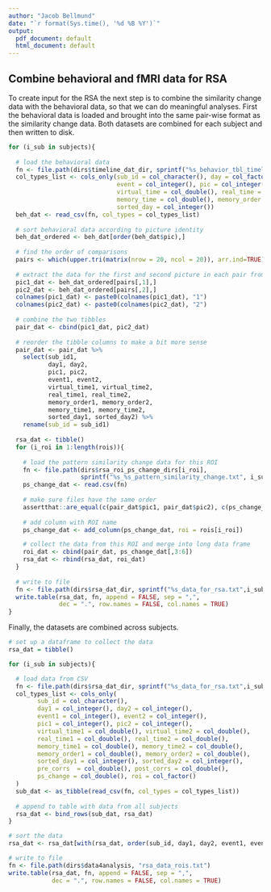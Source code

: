 ```yaml
---
author: "Jacob Bellmund"
date: "`r format(Sys.time(), '%d %B %Y')`"
output:
  pdf_document: default
  html_document: default
---
```


## Combine behavioral and fMRI data for RSA

To create input for the RSA the next step is to combine the similarity change data with the behavioral data, so that we can do meaningful analyses. First the behavioral data is loaded and brought into the same pair-wise format as the similarity change data. Both datasets are combined for each subject and then written to disk.


```r

for (i_sub in subjects){
  
  # load the behavioral data
  fn <- file.path(dirs$timeline_dat_dir, sprintf("%s_behavior_tbl_timeline.txt", i_sub))
  col_types_list <- cols_only(sub_id = col_character(), day = col_factor(), 
                              event = col_integer(), pic = col_integer(),
                              virtual_time = col_double(), real_time = col_double(),
                              memory_time = col_double(), memory_order = col_double(), 
                              sorted_day = col_integer())
  beh_dat <- read_csv(fn, col_types = col_types_list)
  
  # sort behavioral data according to picture identity
  beh_dat_ordered <- beh_dat[order(beh_dat$pic),]
  
  # find the order of comparisons
  pairs <- which(upper.tri(matrix(nrow = 20, ncol = 20)), arr.ind=TRUE)
  
  # extract the data for the first and second picture in each pair from the behavioral data
  pic1_dat <- beh_dat_ordered[pairs[,1],]
  pic2_dat <- beh_dat_ordered[pairs[,2],]
  colnames(pic1_dat) <- paste0(colnames(pic1_dat), "1")
  colnames(pic2_dat) <- paste0(colnames(pic2_dat), "2")
  
  # combine the two tibbles
  pair_dat <- cbind(pic1_dat, pic2_dat)
  
  # reorder the tibble columns to make a bit more sense
  pair_dat <- pair_dat %>%
    select(sub_id1,
           day1, day2,
           pic1, pic2,
           event1, event2, 
           virtual_time1, virtual_time2, 
           real_time1, real_time2, 
           memory_order1, memory_order2, 
           memory_time1, memory_time2, 
           sorted_day1, sorted_day2) %>%
    rename(sub_id = sub_id1)
  
  rsa_dat <- tibble()
  for (i_roi in 1:length(rois)){
    
    # load the pattern similarity change data for this ROI
    fn <- file.path(dirs$rsa_roi_ps_change_dirs[i_roi], 
                    sprintf("%s_%s_pattern_similarity_change.txt", i_sub, rois[i_roi]))
    ps_change_dat <- read.csv(fn)
    
    # make sure files have the same order
    assertthat::are_equal(c(pair_dat$pic1, pair_dat$pic2), c(ps_change_dat$pic1, ps_change_dat$pic2))
    
    # add column with ROI name
    ps_change_dat <- add_column(ps_change_dat, roi = rois[i_roi])

    # collect the data from this ROI and merge into long data frame
    roi_dat <- cbind(pair_dat, ps_change_dat[,3:6])
    rsa_dat <- rbind(rsa_dat, roi_dat)
  }
  
  # write to file
  fn <- file.path(dirs$rsa_dat_dir, sprintf("%s_data_for_rsa.txt",i_sub))
  write.table(rsa_dat, fn, append = FALSE, sep = ",",
              dec = ".", row.names = FALSE, col.names = TRUE)
}
```


Finally, the datasets are combined across subjects.

```r

# set up a dataframe to collect the data
rsa_dat = tibble()

for (i_sub in subjects){

  # load data from CSV
  fn <- file.path(dirs$rsa_dat_dir, sprintf("%s_data_for_rsa.txt",i_sub))
  col_types_list <- cols_only(
        sub_id = col_character(),
        day1 = col_integer(), day2 = col_integer(),
        event1 = col_integer(), event2 = col_integer(),
        pic1 = col_integer(), pic2 = col_integer(),
        virtual_time1 = col_double(), virtual_time2 = col_double(),
        real_time1 = col_double(), real_time2 = col_double(),
        memory_time1 = col_double(), memory_time2 = col_double(), 
        memory_order1 = col_double(), memory_order2 = col_double(), 
        sorted_day1 = col_integer(), sorted_day2 = col_integer(),
        pre_corrs  = col_double(), post_corrs = col_double(),
        ps_change = col_double(), roi = col_factor()
  )
  sub_dat <- as_tibble(read_csv(fn, col_types = col_types_list))
  
  # append to table with data from all subjects
  rsa_dat <- bind_rows(sub_dat, rsa_dat)
}

# sort the data
rsa_dat <- rsa_dat[with(rsa_dat, order(sub_id, day1, day2, event1, event2)),]

# write to file
fn <- file.path(dirs$data4analysis, "rsa_data_rois.txt")
write.table(rsa_dat, fn, append = FALSE, sep = ",",
            dec = ".", row.names = FALSE, col.names = TRUE)
```